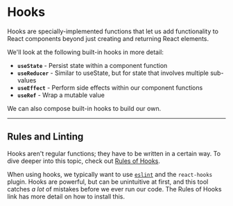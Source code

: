 # Hooks

Hooks are specially-implemented functions that let us add functionality to React components beyond just creating and returning React elements.

We'll look at the following built-in hooks in more detail:

- **`useState`** - Persist state within a component function
- **`useReducer`** - Similar to useState, but for state that involves multiple sub-values
- **`useEffect`** - Perform side effects within our component functions
- **`useRef`** - Wrap a mutable value

We can also compose built-in hooks to build our own.

---

## Rules and Linting

Hooks aren't regular functions; they have to be written in a certain way. To dive deeper into this topic, check out [Rules of Hooks](https://reactjs.org/docs/hooks-rules.html).

When using hooks, we typically want to use [`eslint`](https://eslint.org/) and the `react-hooks` plugin. Hooks are powerful, but can be unintuitive at first, and this tool catches _a lot_ of mistakes before we ever run our code. The Rules of Hooks link has more detail on how to install this.
